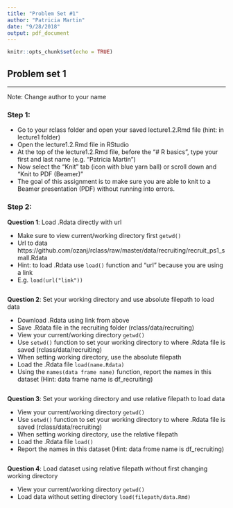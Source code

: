 ```yaml
---
title: "Problem Set #1"
author: "Patricia Martin"
date: "9/28/2018"
output: pdf_document
---
```


```r
knitr::opts_chunk$set(echo = TRUE)
```

## Problem set 1  

***  
Note: Change author to your name

### Step 1:

- Go to your rclass folder and open your saved lecture1.2.Rmd file (hint: in lecture1 folder)  
- Open the lecture1.2.Rmd file in RStudio  
- At the top of the lecture1.2.Rmd file, before the "# R basics", type your first and last name (e.g. "Patricia Martin")  
- Now select the "Knit" tab (icon with blue yarn ball) or scroll down and "Knit to PDF (Beamer)"  
- The goal of this assignment is to make sure you are able to knit to a Beamer presentation (PDF) without running into errors.  


### Step 2:  

**Question 1**: Load .Rdata directly with url  

- Make sure to view current/working directory first `getwd()` 
- Url to data https://github.com/ozanj/rclass/raw/master/data/recruiting/recruit_ps1_small.Rdata  
- Hint: to load .Rdata use `load()` function and "url" because you are using a link 
- E.g. `load(url("link"))`  

```r

```


**Question 2**: Set your working directory and use absolute filepath to load data  

- Download .Rdata using link from above  
- Save .Rdata file in the recruiting folder (rclass/data/recruiting)  
- View your current/working directory `getwd()` 
- Use `setwd()` function to set your working directory to where .Rdata file is saved (rclass/data/recruiting)  
- When setting working directory, use the absolute filepath  
- Load the .Rdata file  `load(name.Rdata)`
- Using the `names(data frame name)` function, report the names in this dataset  (Hint: data frame name is df_recruiting)  

```r

```

**Question 3**: Set your working directory and use relative filepath to load data  

- View your current/working directory `getwd()` 
- Use `setwd()` function to set your working directory to where .Rdata file is saved (rclass/data/recruiting)  
- When setting working directory, use the relative filepath  
- Load the .Rdata file  `load()`
- Report the names in this dataset (Hint: data frome name is df_recruiting)  

```r

```

**Question 4**: Load dataset using relative filepath without first changing working directory  

- View your current/working directory `getwd()`  
- Load data without setting directory `load(filepath/data.Rmd)`

```r

```

